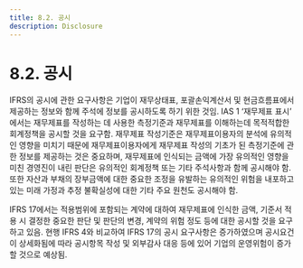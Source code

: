 ```yaml
---
title: 8.2. 공시
description: Disclosure
---
```


# 8.2. 공시

IFRS의 공시에 관한 요구사항은 기업이 재무상태표, 포괄손익계산서 및 현금흐름표에서 제공하는 정보와 함께 주석에 정보를 공시하도록 하기 위한 것임. IAS 1 ‘재무제표 표시’ 에서는 재무제표를 작성하는 데 사용한 측정기준과 재무제표를 이해하는데 목적적합한 회계정책을 공시할 것을 요구함. 재무제표 작성기준은 재무제표이용자의 분석에 유의적인 영향을 미치기 때문에 재무제표이용자에게 재무제표 작성의 기초가 된 측정기준에 관한 정보를 제공하는 것은 중요하며, 재무제표에 인식되는 금액에 가장 유의적인 영향을 미친 경영진이 내린 판단은 유의적인 회계정책 또는 기타 주석사항과 함께 공시해야 함. 또한 자산과 부채의 장부금액에 대한 중요한 조정을 유발하는 유의적인 위험을 내포하고 있는 미래 가정과 추정 불확실성에 대한 기타 주요 원천도 공시해야 함.

IFRS 17에서는 적용범위에 포함되는 계약에 대하여 재무제표에 인식한 금액, 기준서 적용 시 결정한 중요한 판단 및 판단의 변경, 계약의 위험 정도 등에 대한 공시할 것을 요구하고 있음. 현행 IFRS 4와 비교하여 IFRS 17의 공시 요구사항은 증가하였으며 공시요건이 상세화됨에 따라 공시항목 작성 및 외부감사 대응 등에 있어 기업의 운영위험이 증가할 것으로 예상됨.
